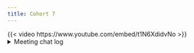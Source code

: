 ```yaml
---
title: Cohort 7
---
```

{{< video https://www.youtube.com/embed/t1N6XdidvNo >}}
<details>
<summary>Meeting chat log</summary>
```
00:34:09	Ron:	Someone did: https://cran.r-project.org/web/packages/comprehenr/vignettes/Introduction.html
00:47:58	collinberke:	https://purrr.tidyverse.org/reference/safely.html
00:48:24	Ron:	it's a function operator !
00:49:37	Ron:	\(x) length(unique(x) is not too verbose though
00:49:39	Ron:	;)
01:06:50	collinberke:	https://colinfay.me/purrr-mappers/
01:07:45	collinberke:	https://colinfay.me/purrr-web-mining/
```
</details>
